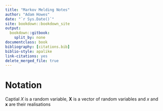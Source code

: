```yaml
--- 
title: "Markov Melding Notes"
author: "Adam Howes"
date: "`r Sys.Date()`"
site: bookdown::bookdown_site
output: 
  bookdown::gitbook: 
    split_by: none
documentclass: book
bibliography: [citations.bib]
biblio-style: apalike
link-citations: yes
delete_merged_file: true
---
```


# Notation {-}

Captial $X$ is a random variable, $\mathbf{X}$ is a vector of random variables and $x$ and $\mathbf{x}$ are their realisations
